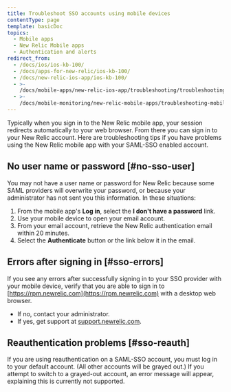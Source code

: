 ```yaml
---
title: Troubleshoot SSO accounts using mobile devices
contentType: page
template: basicDoc
topics:
  - Mobile apps
  - New Relic Mobile apps
  - Authentication and alerts
redirect_from:
  - /docs/ios/ios-kb-100/
  - /docs/apps-for-new-relic/ios-kb-100/
  - /docs/new-relic-ios-app/ios-kb-100/
  - >-
    /docs/mobile-apps/new-relic-ios-app/troubleshooting/troubleshooting-sso-accounts-using-ios-devices/
  - >-
    /docs/mobile-monitoring/new-relic-mobile-apps/troubleshooting-mobile-apps/troubleshoot-sso-accounts-using-mobile-devices/
---
```


Typically when you sign in to the New Relic mobile app, your session redirects automatically to your web browser. From there you can sign in to your New Relic account. Here are troubleshooting tips if you have problems using the New Relic mobile app with your SAML-SSO enabled account.

## No user name or password [#no-sso-user]

You may not have a user name or password for New Relic because some SAML providers will overwrite your password, or because your administrator has not sent you this information. In these situations:

1. From the mobile app's **Log in**, select the **I don't have a password** link.
2. Use your mobile device to open your email account.
3. From your email account, retrieve the New Relic authentication email within 20 minutes.
4. Select the **Authenticate** button or the link below it in the email.

## Errors after signing in [#sso-errors]

If you see any errors after successfully signing in to your SSO provider with your mobile device, verify that you are able to sign in to [https://rpm.newrelic.com](https://rpm.newrelic.com) with a desktop web browser.

* If no, contact your administrator.
* If yes, get support at [support.newrelic.com](https://support.newrelic.com).

## Reauthentication problems [#sso-reauth]

If you are using reauthentication on a SAML-SSO account, you must log in to your default account. (All other accounts will be grayed out.) If you attempt to switch to a grayed-out account, an error message will appear, explaining this is currently not supported.
